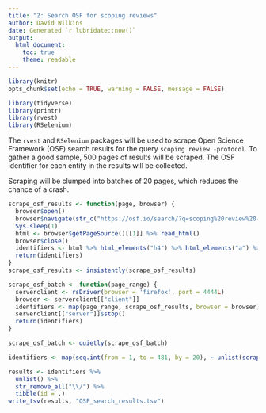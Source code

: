 ```yaml
---
title: "2: Search OSF for scoping reviews"
author: David Wilkins
date: Generated `r lubridate::now()`
output:
  html_document:
    toc: true
    theme: readable
---
```


```r
library(knitr)
opts_chunk$set(echo = TRUE, warning = FALSE, message = FALSE)
```

```r
library(tidyverse)
library(printr)
library(rvest)
library(RSelenium)
```

The `rvest` and `RSelenium` packages will be used to scrape Open Science Framework (OSF) search results for the query `scoping review -protocol`. To gather a good sample, 500 pages of results will be scraped. The OSF identifier for each entity in the results will be collected.

Scraping will be clumped into batches of 20 pages, which reduces the chance of a crash.

```r
scrape_osf_results <- function(page, browser) {
  browser$open()
  browser$navigate(str_c("https://osf.io/search/?q=scoping%20review%20-protocol&page=", page))
  Sys.sleep(1)
  html <- browser$getPageSource()[[1]] %>% read_html()
  browser$close()
  identifiers <- html %>% html_elements("h4") %>% html_elements("a") %>% html_attr("href")
  return(identifiers)
}
scrape_osf_results <- insistently(scrape_osf_results)

scrape_osf_batch <- function(page_range) {
  serverclient <- rsDriver(browser = 'firefox', port = 4444L)
  browser <- serverclient[["client"]]
  identifiers <- map(page_range, scrape_osf_results, browser = browser)
  serverclient[["server"]]$stop()
  return(identifiers)
}

scrape_osf_batch <- quietly(scrape_osf_batch)

identifiers <- map(seq.int(from = 1, to = 481, by = 20), ~ unlist(scrape_osf_batch(.x:(.x+19))$result))

results <- identifiers %>%
  unlist() %>% 
  str_remove_all("\\/") %>%
  tibble(id = .)
write_tsv(results, "OSF_search_results.tsv")
```
